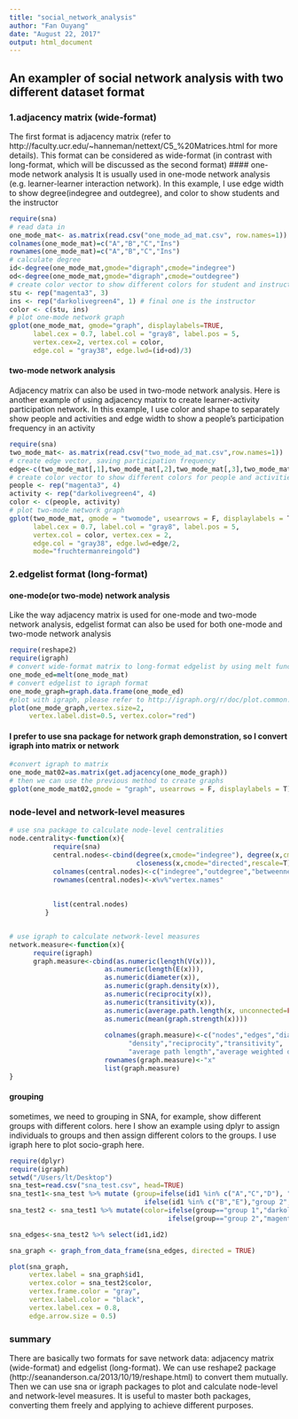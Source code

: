 ```yaml
---
title: "social_network_analysis"
author: "Fan Ouyang"
date: "August 22, 2017"
output: html_document
---
```

## An exampler of social network analysis with two different dataset format
### 1.adjacency matrix (wide-format)
The first format is adjacency matrix (refer to http://faculty.ucr.edu/~hanneman/nettext/C5_%20Matrices.html for more details). This format can be considered as wide-format (in contrast with long-format, which will be discussed as the second format)
#### one-mode network analysis
 It is usually used in one-mode network analysis (e.g. learner-learner interaction network). In this example, I use edge width to show degree(indegree and outdegree), and color to show students and the instructor
 
```r
require(sna)
# read data in
one_mode_mat<- as.matrix(read.csv("one_mode_ad_mat.csv", row.names=1))
colnames(one_mode_mat)=c("A","B","C","Ins")
rownames(one_mode_mat)=c("A","B","C","Ins")
# calculate degree
id<-degree(one_mode_mat,gmode="digraph",cmode="indegree")
od<-degree(one_mode_mat,gmode="digraph",cmode="outdegree")
# create color vector to show different colors for student and instructor
stu <- rep("magenta3", 3)
ins <- rep("darkolivegreen4", 1) # final one is the instructor
color <- c(stu, ins)
# plot one-mode network graph
gplot(one_mode_mat, gmode="graph", displaylabels=TRUE, 
      label.cex = 0.7, label.col = "gray8", label.pos = 5,
      vertex.cex=2, vertex.col = color, 
      edge.col = "gray38", edge.lwd=(id+od)/3)
```

#### two-mode network analysis
Adjacency matrix can also be used in two-mode network analysis. Here is another example of using adjacency matrix to create learner-activity participation network. In this example, I use color and shape to separately show people and activities and edge width to show a people's participation frequency in an activity

```r
require(sna)
two_mode_mat<- as.matrix(read.csv("two_mode_ad_mat.csv",row.names=1))
# create edge vector, saving participation frequency
edge<-c(two_mode_mat[,1],two_mode_mat[,2],two_mode_mat[,3],two_mode_mat[,4])
# create color vector to show different colors for people and activities
people <- rep("magenta3", 4)
activity <- rep("darkolivegreen4", 4)
color <- c(people, activity)
# plot two-mode network graph
gplot(two_mode_mat, gmode = "twomode", usearrows = F, displaylabels = T, 
      label.cex = 0.7, label.col = "gray8", label.pos = 5, 
      vertex.col = color, vertex.cex = 2,
      edge.col = "gray38", edge.lwd=edge/2,
      mode="fruchtermanreingold")
```

### 2.edgelist format (long-format)
#### one-mode(or two-mode) network analysis
Like the way adjacency matrix is used for one-mode and two-mode network analysis, edgelist format can also be used for both one-mode and two-mode network analysis

```r
require(reshape2)
require(igraph)
# convert wide-format matrix to long-format edgelist by using melt function
one_mode_ed=melt(one_mode_mat)
# convert edgelist to igraph format
one_mode_graph=graph.data.frame(one_mode_ed)
#plot with igraph, please refer to http://igraph.org/r/doc/plot.common.html for more details
plot(one_mode_graph,vertex.size=2,
     vertex.label.dist=0.5, vertex.color="red")
```

#### I prefer to use sna package for network graph demonstration, so I convert igraph into matrix or network 
```r
#convert igraph to matrix
one_mode_mat02=as.matrix(get.adjacency(one_mode_graph))
# then we can use the previous method to create graphs
gplot(one_mode_mat02,gmode = "graph", usearrows = F, displaylabels = T)
```

### node-level and network-level measures
```r
# use sna package to calculate node-level centralities
node.centrality<-function(x){
           require(sna)
           central.nodes<-cbind(degree(x,cmode="indegree"), degree(x,cmode="outdegree"), betweenness(x,rescale=T),
                                closeness(x,cmode="directed",rescale=T))
           colnames(central.nodes)<-c("indegree","outdegree","betweenness","closeness")
           rownames(central.nodes)<-x%v%"vertex.names"
          
           
           list(central.nodes)
         }


# use igraph to calculate network-level measures
network.measure<-function(x){
      require(igraph)
      graph.measure<-cbind(as.numeric(length(V(x))),
                        as.numeric(length(E(x))),
                        as.numeric(diameter(x)),
                        as.numeric(graph.density(x)),
                        as.numeric(reciprocity(x)),
                        as.numeric(transitivity(x)),
                        as.numeric(average.path.length(x, unconnected=FALSE)), # important
                        as.numeric(mean(graph.strength(x))))
  
                        colnames(graph.measure)<-c("nodes","edges","diameter",
                              "density","reciprocity","transitivity",
                              "average path length","average weighted degree")
                        rownames(graph.measure)<-"x"
                        list(graph.measure)
}
```
#### grouping
sometimes, we need to grouping in SNA, for example, show different groups with different colors. here I show an example using dplyr to assign individuals to groups and then assign different colors to the groups. I use igraph here to plot socio-graph here.
```r
require(dplyr)
require(igraph)
setwd("/Users/lt/Desktop")
sna_test=read.csv("sna_test.csv", head=TRUE)
sna_test1<-sna_test %>% mutate (group=ifelse(id1 %in% c("A","C","D"), "group 1",
                                  ifelse(id1 %in% c("B","E"),"group 2","group 3")))
sna_test2 <- sna_test1 %>% mutate(color=ifelse(group=="group 1","darkolivegreen4",
                                        ifelse(group=="group 2","magenta3","peachpuff4")))

sna_edges<-sna_test2 %>% select(id1,id2)

sna_graph <- graph_from_data_frame(sna_edges, directed = TRUE)

plot(sna_graph,
     vertex.label = sna_graph$id1,
     vertex.color = sna_test2$color, 
     vertex.frame.color = "gray", 
     vertex.label.color = "black", 
     vertex.label.cex = 0.8,
     edge.arrow.size = 0.5)
```

### summary
There are basically two formats for save network data: adjacency matrix (wide-format) and edgelist (long-format). We can use reshape2 package (http://seananderson.ca/2013/10/19/reshape.html) to convert them mutually. Then we can use sna or igraph packages to plot and calculate node-level and network-level measures. It is useful to master both packages, converting them freely and applying to achieve different purposes.